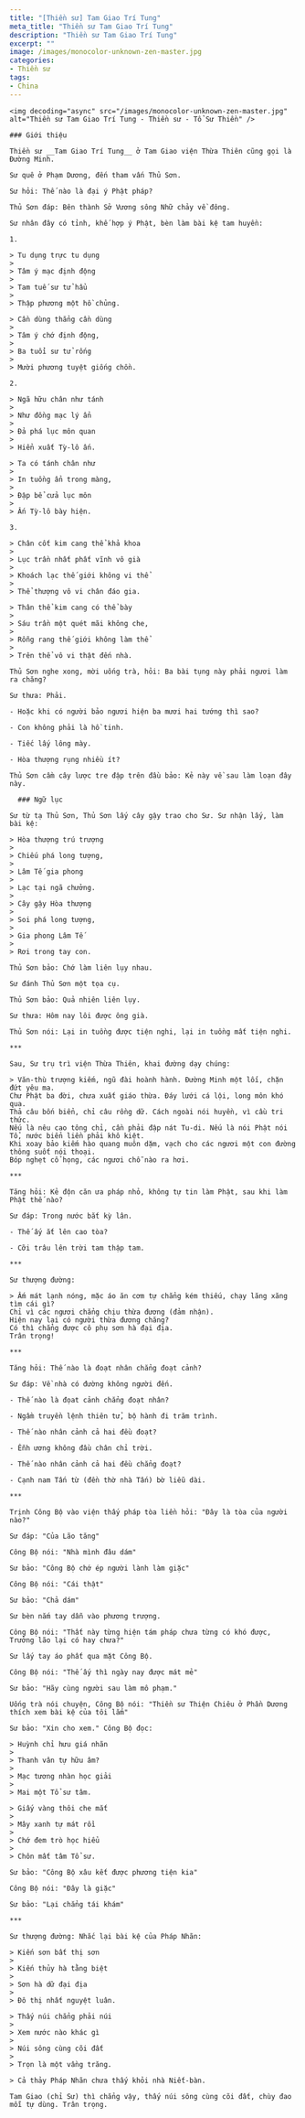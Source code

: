 ```yaml
---
title: "[Thiền sư] Tam Giao Trí Tung"
meta_title: "Thiền sư Tam Giao Trí Tung"
description: "Thiền sư Tam Giao Trí Tung"
excerpt: ""
image: /images/monocolor-unknown-zen-master.jpg
categories:
- Thiền sư
tags:
- China
---
```


<div className="grid xl:grid-cols-8 lg:grid-cols-8 md:grid-cols-2 sm:grid-cols-2 xs:grid-cols-1 gap-8 bg-body dark:bg-darkmode-body">

  <div className="lg:col-span-3 md:col-span-1">

    <img decoding="async" src="/images/monocolor-unknown-zen-master.jpg" alt="Thiền sư Tam Giao Trí Tung - Thiền sư - Tổ Sư Thiền" />

    ### Giới thiệu

    Thiền sư __Tam Giao Trí Tung__ ở Tam Giao viện Thừa Thiên cũng gọi là Đường Minh.

    Sư quê ở Phạm Dương, đến tham vấn Thủ Sơn.

    Sư hỏi: Thế nào là đại ý Phật pháp?

    Thủ Sơn đáp: Bên thành Sở Vương sông Nhữ chảy về đông.

    Sư nhân đây có tỉnh, khế hợp ý Phật, bèn làm bài kệ tam huyền:

    1.

    > Tu dụng trực tu dụng
    >
    > Tâm ý mạc định động
    >
    > Tam tuế sư tử hẩu
    >
    > Thập phương một hồ chủng.

    > Cần dùng thẳng cần dùng
    >
    > Tâm ý chớ định động,
    >
    > Ba tuổi sư tử rống
    >
    > Mười phương tuyệt giống chồn.

    2.

    > Ngã hữu chân như tánh
    >
    > Như đồng mạc lý ẩn
    >
    > Đả phá lục môn quan
    >
    > Hiển xuất Tỳ-lô ấn.

    > Ta có tánh chân như
    >
    > In tuồng ẩn trong màng,
    >
    > Đập bể cửa lục môn
    >
    > Ấn Tỳ-lô bày hiện.

    3.

    > Chân cốt kim cang thể khả khoa
    >
    > Lục trần nhất phất vĩnh vô già
    >
    > Khoách lạc thế giới không vi thể
    >
    > Thể thượng vô vi chân đáo gia.

    > Thân thể kim cang có thể bày
    >
    > Sáu trần một quét mãi không che,
    >
    > Rỗng rang thế giới không làm thể
    >
    > Trên thể vô vi thật đến nhà.

    Thủ Sơn nghe xong, mời uống trà, hỏi: Ba bài tụng này phải ngươi làm ra chăng?

    Sư thưa: Phải.

    - Hoặc khi có người bảo ngươi hiện ba mươi hai tướng thì sao?

    - Con không phải là hồ tinh.

    - Tiếc lấy lông mày.

    - Hòa thượng rụng nhiều ít?

    Thủ Sơn cầm cây lược tre đập trên đầu bảo: Kẻ này về sau làm loạn đây này.

  </div>

  <div className="lg:col-span-5 md:col-span-1">

      ### Ngữ lục

    Sư từ tạ Thủ Sơn, Thủ Sơn lấy cây gậy trao cho Sư. Sư nhận lấy, làm bài kệ:

    > Hòa thượng trú trượng
    >
    > Chiếu phá long tượng,
    >
    > Lâm Tế gia phong
    >
    > Lạc tại ngã chưởng.
    >
    > Cây gậy Hòa thượng
    >
    > Soi phá long tượng,
    >
    > Gia phong Lâm Tế
    >
    > Rơi trong tay con.

    Thủ Sơn bảo: Chớ làm liên lụy nhau.

    Sư đánh Thủ Sơn một tọa cụ.

    Thủ Sơn bảo: Quả nhiên liên lụy.

    Sư thưa: Hôm nay lôi được ông già.

    Thủ Sơn nói: Lại in tuồng được tiện nghi, lại in tuồng mất tiện nghi.

    ***

    Sau, Sư trụ trì viện Thừa Thiên, khai đường dạy chúng:

    > Văn-thù trượng kiếm, ngũ đài hoành hành. Đường Minh một lối, chặn đứt yêu ma.
    Chư Phật ba đời, chưa xuất giáo thừa. Đáy lưới cá lội, long môn khó qua.
    Thả câu bốn biển, chỉ câu rồng dữ. Cách ngoài nói huyền, vì cầu tri thức.
    Nếu là nêu cao tông chỉ, cần phải đập nát Tu-di. Nếu là nói Phật nói Tổ, nước biển liền phải khô kiệt.
    Khi xoay bảo kiếm hào quang muôn dặm, vạch cho các ngươi một con đường thông suốt nói thoại.
    Bóp nghẹt cổ họng, các ngươi chỗ nào ra hơi.

    ***

    Tăng hỏi: Kẻ độn căn ưa pháp nhỏ, không tự tin làm Phật, sau khi làm Phật thế nào?

    Sư đáp: Trong nước bắt kỳ lân.

    - Thế ấy ắt lên cao tòa?

    - Cỡi trâu lên trời tam thập tam.

    ***

    Sư thượng đường:

    > Ấm mát lạnh nóng, mặc áo ăn cơm tự chẳng kém thiếu, chạy lăng xăng tìm cái gì?
    Chỉ vì các ngươi chẳng chịu thừa đương (đảm nhận).
    Hiện nay lại có người thừa đương chăng?
    Có thì chẳng được cô phụ sơn hà đại địa.
    Trân trọng!

    ***

    Tăng hỏi: Thế nào là đoạt nhân chẳng đoạt cảnh?

    Sư đáp: Về nhà có đường không người đến.

    - Thế nào là đọat cảnh chẳng đoạt nhân?

    - Ngầm truyền lệnh thiên tử, bộ hành đi trăm trình.

    - Thế nào nhân cảnh cả hai đều đoạt?

    - Ễnh ương không đầu chân chỉ trời.

    - Thế nào nhân cảnh cả hai đều chẳng đoạt?

    - Cạnh nam Tấn từ (đền thờ nhà Tấn) bờ liễu dài.

    ***

    Trịnh Công Bộ vào viện thấy pháp tòa liền hỏi: "Đây là tòa của người nào?"

    Sư đáp: "Của Lão tăng"

    Công Bộ nói: "Nhà mình đâu dám"

    Sư bảo: "Công Bộ chớ ép người lành làm giặc"

    Công Bộ nói: "Cái thật"

    Sư bảo: "Chả dám"

    Sư bèn nắm tay dẫn vào phương trượng.

    Công Bộ nói: "Thất này từng hiện tám pháp chưa từng có khó được, Trưởng lão lại có hay chưa?"

    Sư lấy tay áo phất qua mặt Công Bộ.

    Công Bộ nói: "Thế ấy thì ngày nay được mát mẻ"

    Sư bảo: "Hãy cùng người sau làm mô phạm."

    Uống trà nói chuyện, Công Bộ nói: "Thiền sư Thiện Chiêu ở Phần Dương thích xem bài kệ của tôi lắm"

    Sư bảo: "Xin cho xem." Công Bộ đọc:

    > Huỳnh chỉ hưu giá nhãn
    >
    > Thanh vân tự hữu âm?
    >
    > Mạc tương nhàn học giải
    >
    > Mai một Tổ sư tâm.

    > Giấy vàng thôi che mắt
    >
    > Mây xanh tự mát rồi
    >
    > Chớ đem trò học hiểu
    >
    > Chôn mất tâm Tổ sư.

    Sư bảo: "Công Bộ xâu kết được phương tiện kia"

    Công Bộ nói: "Đây là giặc"

    Sư bảo: "Lại chẳng tái khám"

    ***

    Sư thượng đường: Nhắc lại bài kệ của Pháp Nhãn:

    > Kiến sơn bất thị sơn
    >
    > Kiến thủy hà tằng biệt
    >
    > Sơn hà dữ đại địa
    >
    > Đô thị nhất nguyệt luân.

    > Thấy núi chẳng phải núi
    >
    > Xem nước nào khác gì
    >
    > Núi sông cùng cõi đất
    >
    > Trọn là một vầng trăng.

    > Cả thảy Pháp Nhãn chưa thấy khỏi nhà Niết-bàn.

    Tam Giao (chỉ Sư) thì chẳng vậy, thấy núi sông cùng cõi đất, chùy đao mỗi tự dùng. Trân trọng.

  </div>

</div>
